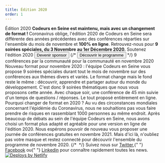 ```yaml
---
title: Édition 2020
order: 1
---
```



<OGImage path="/images/ces/social.jpg" />
<Stack spacing="16">
  <Card
    variant="primary"
  >
    <Flex align="center" justify="center" direction={{ base: 'column', lg: 'row'}}>
      <Box maxW="60ch">
        <Heading fontSize="2xl">
          Édition 2020
        </Heading>
        <Text>
          <strong>
            Codeurs en Seine est maintenu, mais avec un changement de format&nbsp;!
          </strong>
        </Text>
        <Text>
          Coronavirus oblige, l'édition 2020 de Codeurs en Seine sera différente des années précédentes avec des conférences réparties sur l'ensemble du mois de novembre et <strong>100% en ligne</strong>.
        </Text>
        <Text>
          Retrouvez-nous pour <strong>9 soirées spéciales, du 3 Novembre au 1er Décembre 2020.</strong>
        </Text>
      </Box>
      <Box
        ml={{ lg: 'auto' }}
        pt={{ base: 4, lg: 0 }}
        pl={{ lg: 4 }}
        maxW={{ lg: '16rem' }}
        w="full"
      >
        <ButtonGroup
          spacing={4}
          align="center"
          childProps={{ w: { base: 'full', xs: 'auto', lg: 'full'} }}
        >
          <Text color="brand.50" fontSize="sm" fontWeight="bold" textAlign="center">
            Soutenez l'édition 2020
          </Text>
          <Button as={Link} to="sponsors" color="brand.600">
            Devenir sponsor
          </Button>
          {/* <Button variant="outline" _hover={{ color: 'brand.600', bg: 'white' }}>
            Découvrir le programme
          </Button> */}
        </ButtonGroup>
      </Box>
    </Flex>
  </Card>

  <Stack isInline spacing="8" align="flex-start" justify="center">
    <Stack maxW="60ch" spacing={4}>
      <Heading as="h3" fontSize="xl">
        9 conférences par la communauté pour la communauté en novembre 2020
      </Heading>
      <Text>
        Nouveau format pour novembre 2020 : l'équipe Codeurs en Seine vous propose 9 soirées spéciales durant tout le mois de novembre sur des conférences aux thèmes divers et variés.
      </Text>
      <Text>
        Le format change mais le fond reste le même : découvrir, apprendre et partager autour du monde du développement.
      </Text>
      <Text>
        C'est donc 9 soirées thématiques que nous vous proposons cette année. Avec chaque soir, une conférence de 45 min suivie d'un temps de questions / réponses. Le tout proposé entièrement en ligne.
      </Text>
      <Heading as="h3" fontSize="xl" mt={8}>
        Pourquoi changer de format en 2020 ?
      </Heading>
      <Text>
        Au vu des circonstances mondiales concernant l'épidémie du Coronavirus, nous ne souhaitions pas vous faire prendre de risques en rassemblant 1000 personnes au même endroit. Après beaucoup de débats au sein de l'équipe Codeurs en Seine, nous avons choisi un format plus adapté et agréable pour une version en ligne de l'édition 2020.
      </Text>
      <Text>
        Nous espérons pouvoir de nouveau vous proposer une journée de conférences gratuites en novembre 2021.
        Mais d'ici là, n'oubliez pas votre masque et restez connecté pour découvrir l'ensemble du programme de novembre 2020.
      </Text>
    </Stack>
    {/* <Box w="2xl" maxW="full" borderRadius="lg" overflow="hidden">
      <Image src="https://bit.ly/sage-adebayo" alt="" />
    </Box> */}
  </Stack>

  <Stack spacing="4">
    <Newsletter />
    <Text textAlign="center">
      Suivez nous sur <A href="https://twitter.com/codeursenseine">Twitter</A>,{" "}
      <A href="http://facebook.com/codeursenseine">Facebook</A> ou{" "}
      <A href="https://fr.linkedin.com/company/codeurs-en-seine">Linkedin</A> pour
      connaître rapidement toutes les news.
    </Text>
  </Stack>

  <SponsorsList />

  <Flex align="center" justify="center" mt={8}>
    <a href="https://www.netlify.com">
      <img src="https://www.netlify.com/img/global/badges/netlify-light.svg" alt="Deploys by Netlify" />
    </a>
  </Flex>

</Stack>

